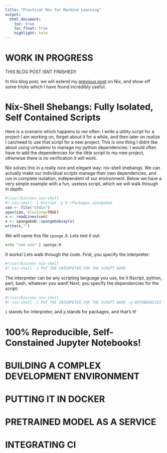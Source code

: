```yaml
---
title: "Practical Nix for Machine Learning"
output: 
  html_document:
    toc: true
    toc_float: true
    highlight: kate
---
```


# WORK IN PROGRESS

THIS BLOG POST ISNT FINISHED!!

In this blog post, we will extend my [previous post](nix.html) on Nix, and show off some tricks which I have found incredibly useful.

# Nix-Shell Shebangs: Fully Isolated, Self Contained Scripts

Here is a scenario which happens to me often: I write a utility script for a project I am working on, forget about it for a while, and then later on realize I can/need to use that script for a new project. This is one thing I didnt like about using virtualenv to manage my python dependencies: I would often have to add the dependencies for the little script to my new project, otherwise there is no verification it will work. 

Nix solves this in a really nice and elegant way: nix-shell shebangs. We can actually make our individual scripts manage their own dependencies, and run in complete isolation, independent of our environment. Below we have a very simple example with a fun, useless script, which we will walk through in depth:

```r
#!/usr/bin/env nix-shell
#! nix-shell -i Rscript -p R rPackages.spongebob
con <- file("stdin")
open(con, blocking=TRUE)
x <- readLines(con)
x <- spongebob::spongebobsay(x)
write(x,"")
```

We will name this file `sponge.R`. Lets test it out:

```bash
echo "use nix" | sponge.R
```

It works! Lets walk through the code. First, you specify the interpreter:

```bash
#!/usr/bin/env nix-shell
#! nix-shell -i PUT THE INTERPETER FOR THE SCRIPT HERE
```

The interpreter can be any scripting language you use, be it Rscript, python, perl, bash, whatever you want! Next, you specify the dependencies for the script:


```bash
#!/usr/bin/env nix-shell
#! nix-shell -i PUT THE INTERPETER FOR THE SCRIPT HERE -p DEPENDENCIES HERE
```

`i` stands for interpreter, and `p` stands for packages, and that's it!

# 100% Reproducible, Self-Constained Jupyter Notebooks!


# BUILDING A COMPLEX DEVELOPMENT ENVIRONMENT

# PUTTING IT IN DOCKER

# PRETRAINED MODEL AS A SERVICE

# INTEGRATING CI
